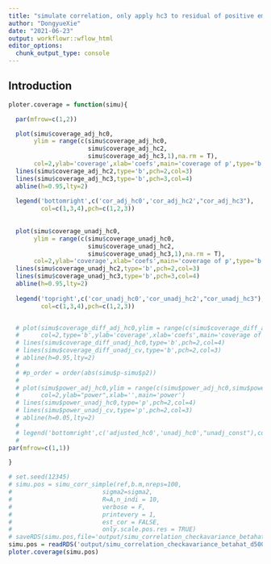 ```yaml
---
title: "simulate correlation, only apply hc3 to residual of positive empirical covariance"
author: "DongyueXie"
date: "2021-06-23"
output: workflowr::wflow_html
editor_options:
  chunk_output_type: console
---
```


## Introduction

```r
ploter.coverage = function(simu){

  par(mfrow=c(1,2))

  plot(simu$coverage_adj_hc0,
       ylim = range(c(simu$coverage_adj_hc0,
                      simu$coverage_adj_hc2,
                      simu$coverage_adj_hc3,1),na.rm = T),
       col=2,ylab='coverage',xlab='coefs',main='coverage of p',type='b')
  lines(simu$coverage_adj_hc2,type='b',pch=2,col=3)
  lines(simu$coverage_adj_hc3,type='b',pch=3,col=4)
  abline(h=0.95,lty=2)
  
  legend('bottomright',c('cor_adj_hc0','cor_adj_hc2',"cor_adj_hc3"),
         col=c(1,3,4),pch=c(1,2,3))
  
  
  plot(simu$coverage_unadj_hc0,
       ylim = range(c(simu$coverage_unadj_hc0,
                      simu$coverage_unadj_hc2,
                      simu$coverage_unadj_hc3,1),na.rm = T),
       col=2,ylab='coverage',xlab='coefs',main='coverage of p',type='b')
  lines(simu$coverage_unadj_hc2,type='b',pch=2,col=3)
  lines(simu$coverage_unadj_hc3,type='b',pch=3,col=4)
  abline(h=0.95,lty=2)
  
  legend('topright',c('cor_unadj_hc0','cor_unadj_hc2',"cor_unadj_hc3"),
         col=c(1,3,4),pch=c(1,2,3))


  # plot(simu$coverage_diff_adj_hc0,ylim = range(c(simu$coverage_diff_adj_hc0,simu$coverage_diff_unadj_hc0,simu$coverage_diff_unadj_cv,1),na.rm = T),
  #      col=2,type='b',ylab='coverage',xlab='coefs',main='coverage of difference')
  # lines(simu$coverage_diff_unadj_hc0,type='b',pch=2,col=4)
  # lines(simu$coverage_diff_unadj_cv,type='b',pch=2,col=3)
  # abline(h=0.95,lty=2)
  # 
  # #p_order = order(abs(simu$p-simu$p2))
  # 
  # plot(simu$power_adj_hc0,ylim = range(c(simu$power_adj_hc0,simu$power_unadj_hc0,simu$power_unadj_cv),na.rm = T),
  #      col=2,ylab="power",xlab='',main='power')
  # lines(simu$power_unadj_hc0,type='p',pch=2,col=4)
  # lines(simu$power_unadj_cv,type='p',pch=2,col=3)
  # abline(h=0.05,lty=2)
  # 
  # legend('bottomright',c('adjusted_hc0','unadj_hc0',"unadj_const"),col=c(2,4,3),pch=c(1,2,2))
  # 
par(mfrow=c(1,1))

}


```


```r
# set.seed(12345)
# simu.pos = simu_corr_simple(ref,b.m,nreps=100,
#                         sigma2=sigma2,
#                         R=A,n_indi = 10,
#                         verbose = F,
#                         printevery = 1,
#                         est_cor = FALSE,
#                         only.scale.pos.res = TRUE)
# saveRDS(simu.pos,file='output/simu_correlation_checkavariance_betahat_d500_xin_hc3_only_pos_ecov.rds')
simu.pos = readRDS('output/simu_correlation_checkavariance_betahat_d500_xin_hc3_only_pos_ecov.rds')
ploter.coverage(simu.pos)
```
